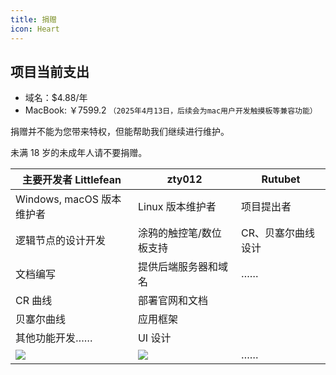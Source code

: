 ```yaml
---
title: 捐赠
icon: Heart
---
```


## 项目当前支出

- 域名：$4.88/年
- MacBook: ￥7599.2 `（2025年4月13日，后续会为mac用户开发触摸板等兼容功能）`

<Callout>捐赠并不能为您带来特权，但能帮助我们继续进行维护。</Callout>

<Callout type="warn">未满 18 岁的未成年人请不要捐赠。</Callout>

| 主要开发者 Littlefean            | zty012                       | Rutubet            |
| -------------------------------- | ---------------------------- | ------------------ |
| Windows, macOS 版本维护者        | Linux 版本维护者             | 项目提出者         |
| 逻辑节点的设计开发               | 涂鸦的触控笔/数位板支持      | CR、贝塞尔曲线设计 |
| 文档编写                         | 提供后端服务器和域名         | ……                 |
| CR 曲线                          | 部署官网和文档               |                    |
| 贝塞尔曲线                       | 应用框架                     |                    |
| 其他功能开发……                   | UI 设计                      |                    |
| ![](@/img/donate-littlefean.png) | ![](@/img/donate-zty012.png) | ……                 |
